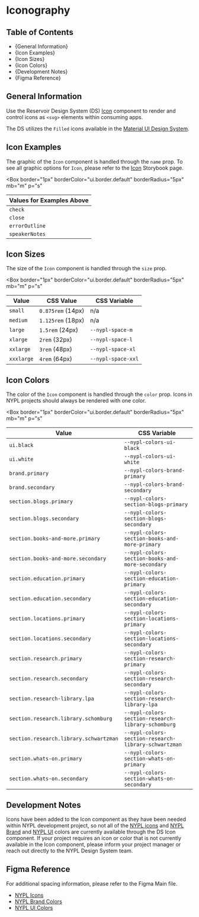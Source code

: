 

<Meta title="Style Guide/Iconography" />

# Iconography

## Table of Contents

- {<Link href="#general-information" target="_self">General Information</Link>}
- {<Link href="#icon-examples" target="_self">Icon Examples</Link>}
- {<Link href="#icon-sizes" target="_self">Icon Sizes</Link>}
- {<Link href="#icon-colors" target="_self">Icon Colors</Link>}
- {<Link href="#development-notes" target="_self">Development Notes</Link>}
- {<Link href="#figma-reference" target="_self">Figma Reference</Link>}

## General Information

Use the Reservoir Design System (DS) [Icon](../?path=/story/components-media-icons-icon--with-controls)
component to render and control icons as `<svg>` elements within consuming apps.

The DS utilizes the `Filled` icons available in the [Material UI Design System](https://material-ui.com/components/material-icons/).

## Icon Examples

The graphic of the `Icon` component is handled through the `name` prop. To see
all graphic options for `Icon`, please refer to the [Icon](../?path=/docs/components-media-icons-icon--docs)
Storybook page.

<Box
  border="1px"
  borderColor="ui.border.default"
  borderRadius="5px"
  mb="m"
  p="s"
>
  <Stack spacing="s" direction="row">
    <Icon decorative size="xxxlarge" name="check" />
    <Icon decorative size="xxxlarge" name="close" />
    <Icon decorative size="xxxlarge" name="errorOutline" />
    <Icon decorative size="xxxlarge" name="speakerNotes" />
  </Stack>
</Box>

| Values for Examples Above |
| ------------------------- |
| `check`                   |
| `close`                   |
| `errorOutline`            |
| `speakerNotes`            |

## Icon Sizes

The size of the `Icon` component is handled through the `size` prop.

<Box
  border="1px"
  borderColor="ui.border.default"
  borderRadius="5px"
  mb="m"
  p="s"
>
  <Stack spacing="s" direction="row" alignItems="center">
    <Icon size="small" name="check" />
    <Icon size="medium" name="check" />
    <Icon size="large" name="check" />
    <Icon size="xlarge" name="check" />
    <Icon size="xxlarge" name="check" />
    <Icon size="xxxlarge" name="check" />
  </Stack>
</Box>

| Value      | CSS Value         | CSS Variable       |
| ---------- | ----------------- | ------------------ |
| `small`    | `0.875rem` (14px) | n/a                |
| `medium`   | `1.125rem` (18px) | n/a                |
| `large`    | `1.5rem` (24px)   | `--nypl-space-m`   |
| `xlarge`   | `2rem` (32px)     | `--nypl-space-l`   |
| `xxlarge`  | `3rem` (48px)     | `--nypl-space-xl`  |
| `xxxlarge` | `4rem` (64px)     | `--nypl-space-xxl` |

## Icon Colors

The color of the `Icon` component is handled through the `color` prop. Icons in
NYPL projects should always be rendered with one color.

<Box
  border="1px"
  borderColor="ui.border.default"
  borderRadius="5px"
  mb="m"
  p="s"
>
  <Stack spacing="s" direction="row">
    <Icon size="xxxlarge" name="check" />
    <Icon name="check" size="xxxlarge" color="brand.primary" />
    <Icon name="check" size="xxxlarge" color="section.research.primary" />
    <Icon
      name="check"
      size="xxxlarge"
      color="section.research-library.schwartzman"
    />
    <Icon
      name="check"
      size="xxxlarge"
      color="section.research-library.schomburg"
    />
  </Stack>
</Box>

| Value                                  | CSS Variable                                         |
| -------------------------------------- | ---------------------------------------------------- |
| `ui.black`                             | `--nypl-colors-ui-black`                             |
| `ui.white`                             | `--nypl-colors-ui-white`                             |
| `brand.primary`                        | `--nypl-colors-brand-primary`                        |
| `brand.secondary`                      | `--nypl-colors-brand-secondary`                      |
| `section.blogs.primary`                | `--nypl-colors-section-blogs-primary`                |
| `section.blogs.secondary`              | `--nypl-colors-section-blogs-secondary`              |
| `section.books-and-more.primary`       | `--nypl-colors-section-books-and-more-primary`       |
| `section.books-and-more.secondary`     | `--nypl-colors-section-books-and-more-secondary`     |
| `section.education.primary`            | `--nypl-colors-section-education-primary`            |
| `section.education.secondary`          | `--nypl-colors-section-education-secondary`          |
| `section.locations.primary`            | `--nypl-colors-section-locations-primary`            |
| `section.locations.secondary`          | `--nypl-colors-section-locations-secondary`          |
| `section.research.primary`             | `--nypl-colors-section-research-primary`             |
| `section.research.secondary`           | `--nypl-colors-section-research-secondary`           |
| `section.research-library.lpa`         | `--nypl-colors-section-research-library-lpa`         |
| `section.research.library.schomburg`   | `--nypl-colors-section-research-library-schomburg`   |
| `section.research.library.schwartzman` | `--nypl-colors-section-research-library-schwartzman` |
| `section.whats-on.primary`             | `--nypl-colors-section-whats-on-primary`             |
| `section.whats-on.secondary`           | `--nypl-colors-section-whats-on-secondary`           |

## Development Notes

Icons have been added to the Icon component as they have been needed within NYPL
development project, so not all of the [NYPL icons](https://www.figma.com/file/qShodlfNCJHb8n03IFyApM/?node-id=10734%3A3945)
and [NYPL Brand](https://www.figma.com/file/qShodlfNCJHb8n03IFyApM/Main?node-id=15454%3A47007)
and [NYPL UI](https://www.figma.com/file/qShodlfNCJHb8n03IFyApM/Main?node-id=14989%3A37)
colors are currently available through the DS Icon component. If your project
requires an icon or color that is not currently available in the Icon component,
please inform your project manager or reach out directly to the NYPL Design
System team.

## Figma Reference

For additional spacing information, please refer to the Figma Main file.

- [NYPL Icons](https://www.figma.com/file/qShodlfNCJHb8n03IFyApM/?node-id=10734%3A3945)
- [NYPL Brand Colors](https://www.figma.com/file/qShodlfNCJHb8n03IFyApM/Main?node-id=15454%3A47007)
- [NYPL UI Colors](https://www.figma.com/file/qShodlfNCJHb8n03IFyApM/Main?node-id=14989%3A37)
